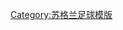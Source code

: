 {{Navbox
| name =苏格兰杯
| title = [[苏格兰杯]]
| state = {{{state|autocollapse}}}
|listclass = hlist
| group1 = 赛季
| list1 =
* [[1873–74年苏格兰杯|1873–74]]
* [[1874–75年苏格兰杯|1874–75]]
* [[1875–76年苏格兰杯|1875–76]]
* [[1876–77年苏格兰杯|1876–77]]
* [[1877–78年苏格兰杯|1877–78]]
* [[1878–79年苏格兰杯|1878–79]]
* [[1879–80年苏格兰杯|1879–80]]
* [[1880–81年苏格兰杯|1880–81]]
* [[1881–82年苏格兰杯|1881–82]]
* [[1882–83年苏格兰杯|1882–83]]
* [[1883–84年苏格兰杯|1883–84]]
* [[1884–85年苏格兰杯|1884–85]]
* [[1885–86年苏格兰杯|1885–86]]
* [[1886–87年苏格兰杯|1886–87]]
* [[1887–88年苏格兰杯|1887–88]]
* [[1888–89年苏格兰杯|1888–89]]
* [[1889–90年苏格兰杯|1889–90]]
* [[1890–91年苏格兰杯|1890–91]]
* [[1891–92年苏格兰杯|1891–92]]
* [[1892–93年苏格兰杯|1892–93]]
* [[1893–94年苏格兰杯|1893–94]]
* [[1894–95年苏格兰杯|1894–95]]
* [[1895–96年苏格兰杯|1895–96]]
* [[1896–97年苏格兰杯|1896–97]]
* [[1897–98年苏格兰杯|1897–98]]
* [[1898–99年苏格兰杯|1898–99]]
* [[1899–1900年苏格兰杯|1899–00]]
* [[1900–01年苏格兰杯|1900–01]]
* [[1901–02年苏格兰杯|1901–02]]
* [[1902–03年苏格兰杯|1902–03]]
* [[1903–04年苏格兰杯|1903–04]]
* [[1904–05年苏格兰杯|1904–05]]
* [[1905–06年苏格兰杯|1905–06]]
* [[1906–07年苏格兰杯|1906–07]]
* [[1907–08年苏格兰杯|1907–08]]
* [[1908–09年苏格兰杯|1908–09]]
* [[1909–10年苏格兰杯|1909–10]]
* [[1910–11年苏格兰杯|1910–11]]
* [[1911–12年苏格兰杯|1911–12]]
* [[1912–13年苏格兰杯|1912–13]]
* [[1913–14年苏格兰杯|1913–14]]
* [[1919–20年苏格兰杯|1919–20]]
* [[1920–21年苏格兰杯|1920–21]]
* [[1921–22年苏格兰杯|1921–22]]
* [[1922–23年苏格兰杯|1922–23]]
* [[1923–24年苏格兰杯|1923–24]]
* [[1924–25年苏格兰杯|1924–25]]
* [[1925–26年苏格兰杯|1925–26]]
* [[1926–27年苏格兰杯|1926–27]]
* [[1927–28年苏格兰杯|1927–28]]
* [[1928–29年苏格兰杯|1928–29]]
* [[1929–30年苏格兰杯|1929–30]]
* [[1930–31年苏格兰杯|1930–31]]
* [[1931–32年苏格兰杯|1931–32]]
* [[1932–33年苏格兰杯|1932–33]]
* [[1933–34年苏格兰杯|1933–34]]
* [[1934–35年苏格兰杯|1934–35]]
* [[1935–36年苏格兰杯|1935–36]]
* [[1936–37年苏格兰杯|1936–37]]
* [[1937–38年苏格兰杯|1937–38]]
* [[1938–39年苏格兰杯|1938–39]]
* [[1946–47年苏格兰杯|1946–47]]
* [[1947–48年苏格兰杯|1947–48]]
* [[1948–49年苏格兰杯|1948–49]]
* [[1949–50年苏格兰杯|1949–50]]
* [[1950–51年苏格兰杯|1950–51]]
* [[1951–52年苏格兰杯|1951–52]]
* [[1952–53年苏格兰杯|1952–53]]
* [[1953–54年苏格兰杯|1953–54]]
* [[1954–55年苏格兰杯|1954–55]]
* [[1955–56年苏格兰杯|1955–56]]
* [[1956–57年苏格兰杯|1956–57]]
* [[1957–58年苏格兰杯|1957–58]]
* [[1958–59年苏格兰杯|1958–59]]
* [[1959–60年苏格兰杯|1959–60]]
* [[1960–61年苏格兰杯|1960–61]]
* [[1961–62年苏格兰杯|1961–62]]
* [[1962–63年苏格兰杯|1962–63]]
* [[1963–64年苏格兰杯|1963–64]]
* [[1964–65年苏格兰杯|1964–65]]
* [[1965–66年苏格兰杯|1965–66]]
* [[1966–67年苏格兰杯|1966–67]]
* [[1967–68年苏格兰杯|1967–68]]
* [[1968–69年苏格兰杯|1968–69]]
* [[1969–70年苏格兰杯|1969–70]]
* [[1970–71年苏格兰杯|1970–71]]
* [[1971–72年苏格兰杯|1971–72]]
* [[1972–73年苏格兰杯|1972–73]]
* [[1973–74年苏格兰杯|1973–74]]
* [[1974–75年苏格兰杯|1974–75]]
* [[1975–76年苏格兰杯|1975–76]]
* [[1976–77年苏格兰杯|1976–77]]
* [[1977–78年苏格兰杯|1977–78]]
* [[1978–79年苏格兰杯|1978–79]]
* [[1979–80年苏格兰杯|1979–80]]
* [[1980–81年苏格兰杯|1980–81]]
* [[1981–82年苏格兰杯|1981–82]]
* [[1982–83年苏格兰杯|1982–83]]
* [[1983–84年苏格兰杯|1983–84]]
* [[1984–85年苏格兰杯|1984–85]]
* [[1985–86年苏格兰杯|1985–86]]
* [[1986–87年苏格兰杯|1986–87]]
* [[1987–88年苏格兰杯|1987–88]]
* [[1988–89年苏格兰杯|1988–89]]
* [[1989–90年苏格兰杯|1989–90]]
* [[1990–91年苏格兰杯|1990–91]]
* [[1991–92年苏格兰杯|1991–92]]
* [[1992–93年苏格兰杯|1992–93]]
* [[1993–94年苏格兰杯|1993–94]]
* [[1994–95年苏格兰杯|1994–95]]
* [[1995–96年苏格兰杯|1995–96]]
* [[1996–97年苏格兰杯|1996–97]]
* [[1997–98年苏格兰杯|1997–98]]
* [[1998–99年苏格兰杯|1998–99]]
* [[1999–2000年苏格兰杯|1999–00]]
* [[2000–01年苏格兰杯|2000–01]]
* [[2001–02年苏格兰杯|2001–02]]
* [[2002–03年苏格兰杯|2002–03]]
* [[2003–04年苏格兰杯|2003–04]]
* [[2004–05年苏格兰杯|2004–05]]
* [[2005–06年苏格兰杯|2005–06]]
* [[2006–07年苏格兰杯|2006–07]]
* [[2007–08年苏格兰杯|2007–08]]
* [[2008–09年苏格兰杯|2008–09]]
* [[2009–10年苏格兰杯|2009–10]] 
* [[2010–11年苏格兰杯|2010–11]] 
* [[2011–12年苏格兰杯|2011–12]]
* [[2012–13年苏格兰杯|2012–13]]
* [[2013–14年苏格兰杯|2013–14]]
* [[2014–15年苏格兰杯|2014–15]]
* [[2015–16年苏格兰杯|2015–16]]
* ''[[2016–17年苏格兰杯|2016–17]]''

| group2 = 决赛
| list2 =
* [[1874年苏格兰杯决赛|1874]]
* [[1875年苏格兰杯决赛|1875]]
* [[1876年苏格兰杯决赛|1876]]
* [[1877年苏格兰杯决赛|1877]]
* [[1878年苏格兰杯决赛|1878]]
* [[1878–79年苏格兰杯决赛|1879]]
* [[1879–80年苏格兰杯决赛|1880]]
* [[1880–81年苏格兰杯决赛|1881]]
* [[1882年苏格兰杯决赛|1882]]
* [[1882–83年苏格兰杯决赛|1883]]
* [[1883–84年苏格兰杯决赛|1884]]
* [[1884–85年苏格兰杯决赛|1885]]
* [[1885–86年苏格兰杯决赛|1886]]
* [[1886–87年苏格兰杯决赛|1887]]
* [[1888年苏格兰杯决赛|1888]]
* [[1889年苏格兰杯决赛|1889]]
* [[1889–90年苏格兰杯决赛|1890]]
* [[1891年苏格兰杯决赛|1891]]
* [[1891–92年苏格兰杯决赛|1892]]
* [[1892–93年苏格兰杯决赛|1893]]
* [[1893–94年苏格兰杯决赛|1894]]
* [[1894–95年苏格兰杯决赛|1895]]
* [[1896年苏格兰杯决赛|1896]]
* [[1896–97年苏格兰杯决赛|1897]]
* [[1897–98年苏格兰杯决赛|1898]]
* [[1898–99年苏格兰杯决赛|1899]]
* [[1899–1900年苏格兰杯决赛|1900]]
* [[1901年苏格兰杯决赛|1901]]
* [[1902年苏格兰杯决赛|1902]]
* [[1903年苏格兰杯决赛|1903]]
* [[1904年苏格兰杯决赛|1904]]
* [[1905年苏格兰杯决赛|1905]]
* [[1906年苏格兰杯决赛|1906]]
* [[1907年苏格兰杯决赛|1907]]
* [[1908年苏格兰杯决赛|1908]]
* [[1909年苏格兰杯决赛|1909]]
* [[1910年苏格兰杯决赛|1910]]
* [[1911年苏格兰杯决赛|1911]]
* [[1912年苏格兰杯决赛|1912]]
* [[1913年苏格兰杯决赛|1913]]
* [[1914年苏格兰杯决赛|1914]]
* [[1920年苏格兰杯决赛|1920]]
* [[1921年苏格兰杯决赛|1921]]
* [[1922年苏格兰杯决赛|1922]]
* [[1923年苏格兰杯决赛|1923]]
* [[1924年苏格兰杯决赛|1924]]
* [[1925年苏格兰杯决赛|1925]]
* [[1926年苏格兰杯决赛|1926]]
* [[1927年苏格兰杯决赛|1927]]
* [[1928年苏格兰杯决赛|1928]]
* [[1929年苏格兰杯决赛|1929]]
* [[1930年苏格兰杯决赛|1930]]
* [[1931年苏格兰杯决赛|1931]]
* [[1932年苏格兰杯决赛|1932]]
* [[1933年苏格兰杯决赛|1933]]
* [[1934年苏格兰杯决赛|1934]]
* [[1935年苏格兰杯决赛|1935]]
* [[1936年苏格兰杯决赛|1936]]
* [[1937年苏格兰杯决赛|1937]]
* [[1938年苏格兰杯决赛|1938]]
* [[1939年苏格兰杯决赛|1939]]
* [[1947年苏格兰杯决赛|1947]]
* [[1948年苏格兰杯决赛|1948]]
* [[1949年苏格兰杯决赛|1949]]
* [[1950年苏格兰杯决赛|1950]]
* [[1951年苏格兰杯决赛|1951]]
* [[1952年苏格兰杯决赛|1952]]
* [[1953年苏格兰杯决赛|1953]]
* [[1954年苏格兰杯决赛|1954]]
* [[1955年苏格兰杯决赛|1955]]
* [[1956年苏格兰杯决赛|1956]]
* [[1957年苏格兰杯决赛|1957]]
* [[1958年苏格兰杯决赛|1958]]
* [[1959年苏格兰杯决赛|1959]]
* [[1960年苏格兰杯决赛|1960]]
* [[1961年苏格兰杯决赛|1961]]
* [[1962年苏格兰杯决赛|1962]]
* [[1963年苏格兰杯决赛|1963]]
* [[1964年苏格兰杯决赛|1964]]
* [[1965年苏格兰杯决赛|1965]]
* [[1966年苏格兰杯决赛|1966]]
* [[1967年苏格兰杯决赛|1967]]
* [[1968年苏格兰杯决赛|1968]]
* [[1969年苏格兰杯决赛|1969]]
* [[1970年苏格兰杯决赛|1970]]
* [[1971年苏格兰杯决赛|1971]]
* [[1972年苏格兰杯决赛|1972]]
* [[1973年苏格兰杯决赛|1973]]
* [[1974年苏格兰杯决赛|1974]]
* [[1975年苏格兰杯决赛|1975]]
* [[1976年苏格兰杯决赛|1976]]
* [[1977年苏格兰杯决赛|1977]]
* [[1978年苏格兰杯决赛|1978]]
* [[1979年苏格兰杯决赛|1979]]
* [[1980年苏格兰杯决赛|1980]]
* [[1981年苏格兰杯决赛|1981]]
* [[1982年苏格兰杯决赛|1982]]
* [[1983年苏格兰杯决赛|1983]]
* [[1984年苏格兰杯决赛|1984]]
* [[1985年苏格兰杯决赛|1985]]
* [[1986年苏格兰杯决赛|1986]]
* [[1987年苏格兰杯决赛|1987]]
* [[1988年苏格兰杯决赛|1988]]
* [[1989年苏格兰杯决赛|1989]]
* [[1990年苏格兰杯决赛|1990]]
* [[1991年苏格兰杯决赛|1991]]
* [[1992年苏格兰杯决赛|1992]]
* [[1993年苏格兰杯决赛|1993]]
* [[1994年苏格兰杯决赛|1994]]
* [[1995年苏格兰杯决赛|1995]]
* [[1996年苏格兰杯决赛|1996]]
* [[1997年苏格兰杯决赛|1997]]
* [[1998年苏格兰杯决赛|1998]]
* [[1999年苏格兰杯决赛|1999]]
* [[2000年苏格兰杯决赛|2000]]
* [[2001年苏格兰杯决赛|2001]]
* [[2002年苏格兰杯决赛|2002]]
* [[2003年苏格兰杯决赛|2003]]
* [[2004年苏格兰杯决赛|2004]]
* [[2005年苏格兰杯决赛|2005]]
* [[2006年苏格兰杯决赛|2006]]
* [[2007年苏格兰杯决赛|2007]]
* [[2008年苏格兰杯决赛|2008]]
* [[2009年苏格兰杯决赛|2009]]
* [[2010年苏格兰杯决赛|2010]]
* [[2011年苏格兰杯决赛|2011]]
* [[2012年苏格兰杯决赛|2012]]
* [[2013年苏格兰杯决赛|2013]]
* [[2014年苏格兰杯决赛|2014]]
* [[2015年苏格兰杯决赛|2015]]
* [[2016年苏格兰杯决赛|2016]]
| belowclass = hlist
| below = 
* [[苏格兰杯决赛列表|决赛列表]]
* [[苏格兰杯冠军主教练列表|冠军主教练]]
}}<noinclude>
{{collapsible option}}
[[Category:苏格兰足球模版]]
</noinclude>